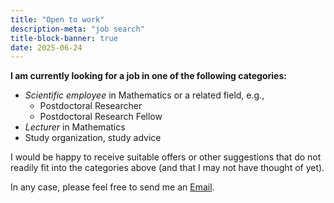 ```yaml
---
title: "Open to work" 
description-meta: "job search"
title-block-banner: true
date: 2025-06-24
---
```


**I am currently looking for a job in one of the following categories:**

- *Scientific employee* in Mathematics or a related field, e.g.,  
  - Postdoctoral Researcher
  - Postdoctoral Research Fellow
- *Lecturer* in Mathematics
- Study organization, study advice 

I would be happy to receive suitable offers or other suggestions that do not readily fit into the categories above (and that I may not have thought of yet).

In any case, please feel free to send me an [Email](mailto:ulbrich@magenta.de). 












